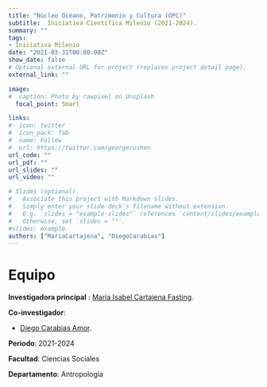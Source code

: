 ```yaml
---
title: "Núcleo Océano, Patrimonio y Cultura (OPC)"
subtitle:  Iniciativa Científica Milenio (2021-2024).
summary: ""
tags:
- Iniciativa Milenio
date: "2021-03-31T00:00:00Z"
show_date: false
# Optional external URL for project (replaces project detail page).
external_link: ""

image:
#  caption: Photo by rawpixel on Unsplash
  focal_point: Smart

links:
#- icon: twitter
#  icon_pack: fab
#  name: Follow
#  url: https://twitter.com/georgecushen
url_code: ""
url_pdf: ""
url_slides: ""
url_video: ""

# Slides (optional).
#   Associate this project with Markdown slides.
#   Simply enter your slide deck's filename without extension.
#   E.g. `slides = "example-slides"` references `content/slides/example-slides.md`.
#   Otherwise, set `slides = ""`.
#slides: example
authors: ["MariaCartajena", "DiegoCarabias"]
---
```


# Equipo

**Investigadora principal** : [Maria Isabel Cartajena Fasting](../../../authors/mariacartajena/).

**Co-investigador**:

- [Diego Carabias Amor](../../../authors/diegocarabias/).


**Periodo**: 2021-2024

**Facultad**: Ciencias Sociales

**Departamento**: Antropología
